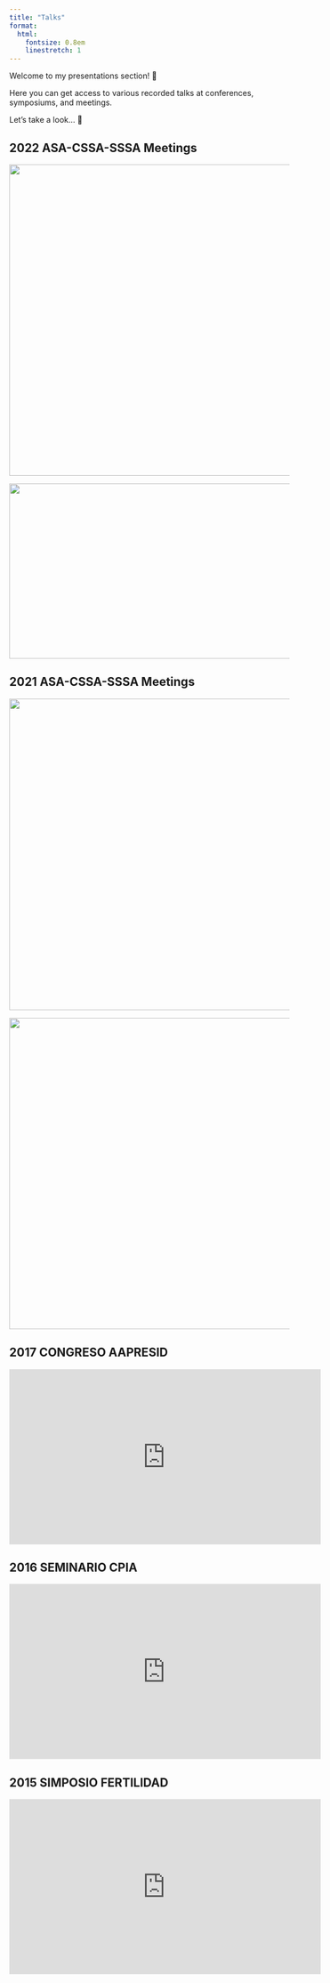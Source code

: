 ```yaml
---
title: "Talks"
format:
  html:
    fontsize: 0.8em
    linestretch: 1
---
```


Welcome to my presentations section! 👋

Here you can get access to various recorded talks at conferences, symposiums, and meetings.

Let's take a look... 🎥

## 2022 ASA-CSSA-SSSA Meetings

::: {align="left"}
[![](images/Screenshot%202023-04-04%20000156.png){fig-align="left" width="560"}](https://scisoc.confex.com/scisoc/2022am/videogateway.cgi/id/43596?recordingid=43596&iframe=1)
:::

::: {align="left"}
[![](images/Screenshot%202023-04-03%20234320.png){fig-align="left" width="560" height="315"}](https://scisoc.confex.com/scisoc/2022am/videogateway.cgi/id/44278?recordingid=44278&iframe=1)
:::

## 2021 ASA-CSSA-SSSA Meetings

::: {align="left"}
[![](images/Screenshot%202023-04-04%20000551.png){fig-align="left" width="560"}](https://scisoc.confex.com/scisoc/2021am/videogateway.cgi/id/41963?recordingid=41963&iframe=1)
:::

::: {align="left"}
[![](images/Screenshot%202023-04-04%20000746.png){fig-align="left" width="560"}](https://scisoc.confex.com/scisoc/2021am/videogateway.cgi/id/42244?recordingid=42244&iframe=1)
:::

## 2017 CONGRESO AAPRESID

::: {align="center"}
<iframe width="560" height="315" src="https://www.youtube.com/embed/hYnMkX-DSVU?start=36" title="YouTube video player" frameborder="0" allow="accelerometer; autoplay; clipboard-write; encrypted-media; gyroscope; picture-in-picture; web-share" allowfullscreen></iframe>
:::

## 2016 SEMINARIO CPIA

::: {align="center"}
<iframe width="560" height="315" src="https://www.youtube.com/embed/pyBExlgeteM?start=0" title="YouTube video player" frameborder="0" allow="accelerometer; autoplay; clipboard-write; encrypted-media; gyroscope; picture-in-picture; web-share" allowfullscreen> 
</iframe>
:::

## 2015 SIMPOSIO FERTILIDAD

::: {align="center"}
<iframe width="560" height="315" src="https://www.youtube.com/embed/t3PzJT263aA?start=36" title="YouTube video player" frameborder="0" allow="accelerometer; autoplay; clipboard-write; encrypted-media; gyroscope; picture-in-picture; web-share" allowfullscreen></iframe>
:::
